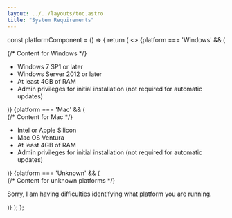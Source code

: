 ```yaml
---
layout: ../../layouts/toc.astro
title: "System Requirements"
---
```


const platformComponent = () => {
  return (
    <>
      {platform === 'Windows' && (
        <div>
          {/* Content for Windows */}
<ul>
              <li>Windows 7 SP1 or later</li>
              <li>Windows Server 2012 or later</li>
              <li>At least 4GB of RAM</li>
              <li>Admin privileges for initial installation (not required for automatic updates)</li>
            </ul>
                    </div>
      )}
      {platform === 'Mac' && (
        <div>
          {/* Content for Mac */}
            <ul>
              <li>Intel or Apple Silicon</li>
              <li>Mac OS Ventura</li>
              <li>At least 4GB of RAM</li>
              <li>Admin privileges for initial installation (not required for automatic updates)</li>
            </ul>
        </div>
      )}
      {platform === 'Unknown' && (
        <div>
          {/* Content for unknown platforms */}
          <p>Sorry, I am having difficulties identifying what platform you are running.</p>
        </div>
      )}
    </>
  );
};
